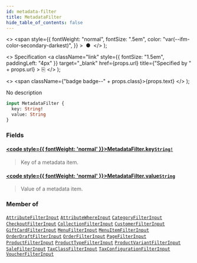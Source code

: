 ```yaml
---
id: metadata-filter
title: MetadataFilter
hide_table_of_contents: false
---
```


  <>
    <span
      style={{
        fontWeight: "normal",
        fontSize: ".5em",
        color: "var(--ifm-color-secondary-darkest)",
      }}
    >
      &nbsp;●&nbsp;
    </span>
  </>
);

  <>
    Specification
    <a
      className="link"
      style={{ fontSize: "1.5em", paddingLeft: "4px" }}
      target="\_blank"
      href={props.url}
      title={"Specified by " + props.url}
    >
      ⎘
    </a>
  </>
);

  <>
    <span className={"badge badge--" + props.class}>{props.text}</span>
  </>
);

No description

```graphql
input MetadataFilter {
  key: String!
  value: String
}
```

### Fields

#### [<code style={{ fontWeight: 'normal' }}>MetadataFilter.<b>key</b></code>](#)<Bullet />[`String!`](../../api-reference/miscellaneous/scalars/string) <Badge class="secondary" text="non-null"/> <Badge class="secondary" text="scalar"/> <Badge class="secondary" text="miscellaneous"/>

> Key of a metadata item.

#### [<code style={{ fontWeight: 'normal' }}>MetadataFilter.<b>value</b></code>](#)<Bullet />[`String`](../../api-reference/miscellaneous/scalars/string) <Badge class="secondary" text="scalar"/> <Badge class="secondary" text="miscellaneous"/>

> Value of a metadata item.

### Member of

[`AttributeFilterInput`](../../api-reference/attributes/inputs/attribute-filter-input) <Badge class="secondary" text="input"/><Bullet />[`AttributeWhereInput`](../../api-reference/attributes/inputs/attribute-where-input) <Badge class="secondary" text="input"/><Bullet />[`CategoryFilterInput`](../../api-reference/products/inputs/category-filter-input) <Badge class="secondary" text="input"/><Bullet />[`CheckoutFilterInput`](../../api-reference/checkout/inputs/checkout-filter-input) <Badge class="secondary" text="input"/><Bullet />[`CollectionFilterInput`](../../api-reference/products/inputs/collection-filter-input) <Badge class="secondary" text="input"/><Bullet />[`CustomerFilterInput`](../../api-reference/users/inputs/customer-filter-input) <Badge class="secondary" text="input"/><Bullet />[`GiftCardFilterInput`](../../api-reference/gift-cards/inputs/gift-card-filter-input) <Badge class="secondary" text="input"/><Bullet />[`MenuFilterInput`](../../api-reference/miscellaneous/inputs/menu-filter-input) <Badge class="secondary" text="input"/><Bullet />[`MenuItemFilterInput`](../../api-reference/miscellaneous/inputs/menu-item-filter-input) <Badge class="secondary" text="input"/><Bullet />[`OrderDraftFilterInput`](../../api-reference/orders/inputs/order-draft-filter-input) <Badge class="secondary" text="input"/><Bullet />[`OrderFilterInput`](../../api-reference/orders/inputs/order-filter-input) <Badge class="secondary" text="input"/><Bullet />[`PageFilterInput`](../../api-reference/pages/inputs/page-filter-input) <Badge class="secondary" text="input"/><Bullet />[`ProductFilterInput`](../../api-reference/products/inputs/product-filter-input) <Badge class="secondary" text="input"/><Bullet />[`ProductTypeFilterInput`](../../api-reference/products/inputs/product-type-filter-input) <Badge class="secondary" text="input"/><Bullet />[`ProductVariantFilterInput`](../../api-reference/products/inputs/product-variant-filter-input) <Badge class="secondary" text="input"/><Bullet />[`SaleFilterInput`](../../api-reference/discounts/inputs/sale-filter-input) <Badge class="secondary" text="input"/><Bullet />[`TaxClassFilterInput`](../../api-reference/taxes/inputs/tax-class-filter-input) <Badge class="secondary" text="input"/><Bullet />[`TaxConfigurationFilterInput`](../../api-reference/taxes/inputs/tax-configuration-filter-input) <Badge class="secondary" text="input"/><Bullet />[`VoucherFilterInput`](../../api-reference/discounts/inputs/voucher-filter-input) <Badge class="secondary" text="input"/>
